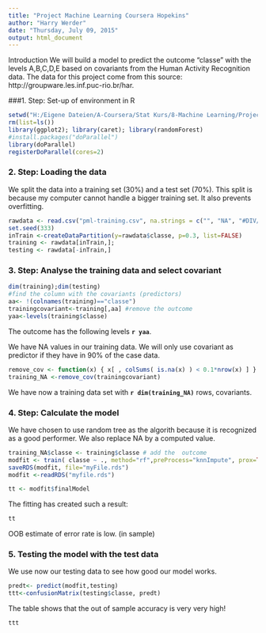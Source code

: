 ```yaml
---
title: "Project Machine Learning Coursera Hopekins"
author: "Harry Werder"
date: "Thursday, July 09, 2015"
output: html_document
---
```


Introduction
We will build a model to predict the outcome "classe" with the levels A,B,C,D,E based on covariants from the Human Activity Recognition data.
The data for this project come from this source: http://groupware.les.inf.puc-rio.br/har. 

###1. Step: Set-up of environment in R

```r
setwd("H:/Eigene Dateien/A-Coursera/Stat Kurs/8-Machine Learning/Project") #working directory
rm(list=ls())
library(ggplot2); library(caret); library(randomForest)
#install.packages("doParallel")
library(doParallel)
registerDoParallel(cores=2)
```


### 2. Step: Loading the data
We split the data into a training set (30%) and a test set (70%).
This split is because my computer cannot handle a bigger training set. It also prevents overfitting.
```r
rawdata <- read.csv("pml-training.csv", na.strings = c("", "NA", "#DIV/0!") )
set.seed(333)
inTrain <-createDataPartition(y=rawdata$classe, p=0.3, list=FALSE)
training <- rawdata[inTrain,]; 
testing <- rawdata[-inTrain,]
```
### 3. Step: Analyse the training data and select covariant

```r
dim(training);dim(testing)
#find the column with the covariants (predictors)
aa<- !(colnames(training)=="classe")
trainingcovariant<-training[,aa] #remove the outcome
yaa<-levels(training$classe)
```
The outcome has the following levels **`r yaa`**.

We have NA values in our training data. We will only use covariant as predictor if they have in 90% of the case data.

```r
remove_cov <- function(x) { x[ , colSums( is.na(x) ) < 0.1*nrow(x) ] }
training_NA <-remove_cov(trainingcovariant)
```

We have now a training data set with **`r dim(training_NA) `** rows, covariants.

### 4. Step: Calculate the model
We have chosen to use random tree as the algorith because it is recognized as a good performer.
We also replace NA by a computed value.

```r
training_NA$classe <- training$classe # add the  outcome
modfit <- train( classe ~ ., method="rf",preProcess="knnImpute", prox=TRUE, data=training_NA)
saveRDS(modfit, file="myFile.rds")
modfit <-readRDS("myfile.rds")

tt <- modfit$finalModel

```

The fitting has created such a result:
```r
tt
```


OOB estimate of error rate is low. (in sample)

### 5. Testing the model with the test data

We use now our testing data to see how good our model works.
```r
predt<- predict(modfit,testing)
ttt<-confusionMatrix(testing$classe, predt)
```

The table shows that the out of sample accuracy is very very high!
```r
ttt
```



